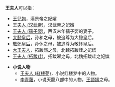 '''王夫人'''可以指：
* [[王兒姁|王兒姁]]，漢景帝之妃嬪
* [[王夫人_(汉武帝)|王夫人 (汉武帝)]]，汉武帝之妃嬪
* [[王夫人_(孺子婴)|王夫人 (孺子婴)]]，西汉末年孺子婴的妻子。
* [[大懿皇后|大懿皇后]]，孙和之母，被追尊为大懿皇后。
* [[敬怀皇后|敬怀皇后]]，孙休之母，被追尊为敬怀皇后。
* [[大王夫人|大王夫人]]，拓跋熙之母，北魏拓跋珪之妃嫔
* [[王夫人_(拓跋珪)|王夫人 (拓跋珪)]]，拓跋曜之母，北魏拓跋珪之妃嫔

*'''小说人物'''
** [[王夫人_(紅樓夢)|王夫人 (紅樓夢)]]，小说红楼梦中的人物。
** [[李青蘿|李青蘿]]，小说天龍八部中的人物，[[王語嫣|王語嫣]]之母。

{{disambig|Cat=三字中國相關消歧義}}